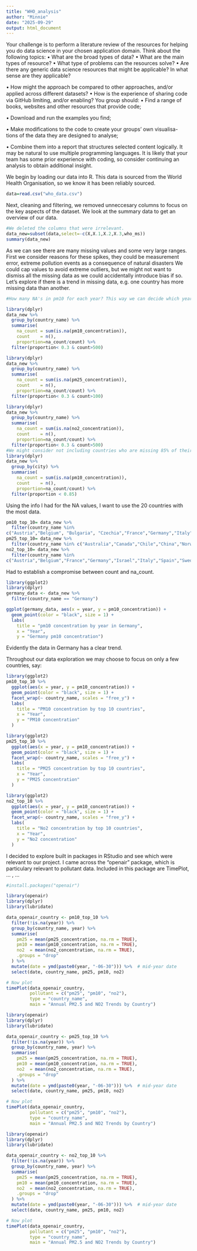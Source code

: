 ```yaml
---
title: "WHO_analysis"
author: "Minnie"
date: "2025-09-29"
output: html_document
---
```


Your challenge is to perform a literature review of the resources for helping
you do data science in your chosen application domain. Think about the
following topics:
• What are the broad types of data?
• What are the main types of resource?
• What type of problems can the resources solve?
• Are there any generic data science resources that might be applicable? In
what sense are they applicable?

• How might the approach be compared to other approaches, and/or applied
across diﬀerent datasets?
• How is the experience of sharing code via GitHub limiting, and/or enabling?
You group should:
• Find a range of books, websites and other resources that provide code;

• Download and run the examples you find;

• Make modifications to the code to create your groups’ own visualisa-
tions of the data they are designed to analyse;

• Combine them into a report that structures selected content logically.
It may be natural to use multiple programming languages. It is likely that your team has some prior experience with coding, so consider continuing an analysis to obtain additional insight.


We begin by loading our data into R. This data is sourced from the World Health Organisation, so we know it has been reliably sourced. 
```r
data=read.csv("who_data.csv")
```

Next, cleaning and filtering, we removed unneccesary columns to focus on the key aspects of the dataset. 
We look at the summary data to get an overview of our data.

```r
#We deleted the columns that were irrelevant.
data_new=subset(data,select=-c(X,X.1,X.2,X.3,who_ms))
summary(data_new)

```
As we can see there are many missing values and some very large ranges. 
First we consider reasons for these spikes, they could be measurement error, extreme pollution events as a consequence of natural disasters
We could cap values to avoid extreme outliers, but we might not want to dismiss all the missing data as we could accidentally introduce bias if so.
Let's explore if there is a trend in missing data, e.g. one country has more missing data than another.

```r
#How many NA's in pm10 for each year? This way we can decide which years to focus on ...

library(dplyr)
data_new %>%
  group_by(country_name) %>%
  summarise(
    na_count = sum(is.na(pm10_concentration)),
    count    = n(),
    proportion=na_count/count) %>%
  filter(proportion< 0.3 & count>500)

library(dplyr)
data_new %>%
  group_by(country_name) %>%
  summarise(
    na_count = sum(is.na(pm25_concentration)),
    count    = n(),
    proportion=na_count/count) %>%
  filter(proportion< 0.3 & count>100)

library(dplyr)
data_new %>%
  group_by(country_name) %>%
  summarise(
    na_count = sum(is.na(no2_concentration)),
    count    = n(),
    proportion=na_count/count) %>%
  filter(proportion< 0.3 & count>500)
#We might consider not including countries who are missing 85% of their data, so could carry out a similar process for proportion>0.85
library(dplyr)
data_new %>%
  group_by(city) %>%
  summarise(
    na_count = sum(is.na(pm10_concentration)),
    count    = n(),
    proportion=na_count/count) %>%
  filter(proportion < 0.85)
```

Using the info I had for the NA values, I want to use the 20 countries with the most data. 

```r
pm10_top_10= data_new %>%
  filter(country_name %in%
c("Austria","Belgium", "Bulgaria", "Czechia","France","Germany","Italy","Netherlands (Kingdom of the)", "Poland","Switzerland"))
pm25_top_10= data_new %>%
  filter(country_name %in% c("Australia","Canada","Chile","China","Norway","Slovakia","South Africa","United States of America"))
no2_top_10= data_new %>%
  filter(country_name %in%
c("Austria","Belgium","France","Germany","Israel","Italy","Spain","Sweden","Switzerland","United Kingdom of Great Britain and Northern Ireland"))
```
Had to establish a compromise between count and na_count. 

```r
library(ggplot2)
library(dplyr)
germany_data <- data_new %>%
  filter(country_name == "Germany")

ggplot(germany_data, aes(x = year, y = pm10_concentration)) +
  geom_point(color = "black", size = 1) +
  labs(
    title = "pm10 concentration by year in Germany",
    x = "Year",
    y = "Germany pm10 concentration")

```
Evidently the data in Germany has a clear trend. 

Throughout our data exploration we may choose to focus on only a few countries, say:

```r
library(ggplot2)
pm10_top_10 %>%
  ggplot(aes(x = year, y = pm10_concentration)) +
  geom_point(color = "black", size = 1) +
  facet_wrap(~ country_name, scales = "free_y") +
  labs(
    title = "PM10 concentration by top 10 countries",
    x = "Year",
    y = "PM10 concentration"
  )
```

```r
library(ggplot2)
pm25_top_10 %>%
  ggplot(aes(x = year, y = pm10_concentration)) +
  geom_point(color = "black", size = 1) +
  facet_wrap(~ country_name, scales = "free_y") +
  labs(
    title = "PM25 concentration by top 10 countries",
    x = "Year",
    y = "PM25 concentration"
  )
```

```r
library(ggplot2)
no2_top_10 %>%
  ggplot(aes(x = year, y = pm10_concentration)) +
  geom_point(color = "black", size = 1) +
  facet_wrap(~ country_name, scales = "free_y") +
  labs(
    title = "No2 concentration by top 10 countries",
    x = "Year",
    y = "No2 concentration"
  )
```

I decided to explore built in packages in RStudio and see which were relevant to our project. I came across the "openair" package, which is particulary relevant to pollutant data. 
Included in this package are TimePlot, ... , ... 

```r
#install.packages("openair")

library(openair)
library(dplyr)
library(lubridate)

data_openair_country <- pm10_top_10 %>%
  filter(!is.na(year)) %>%
  group_by(country_name, year) %>%
  summarise(
    pm25 = mean(pm25_concentration, na.rm = TRUE),
    pm10 = mean(pm10_concentration, na.rm = TRUE),
    no2  = mean(no2_concentration, na.rm = TRUE),
    .groups = "drop"
  ) %>%
  mutate(date = ymd(paste0(year, "-06-30"))) %>%  # mid-year date
  select(date, country_name, pm25, pm10, no2)

# Now plot
timePlot(data_openair_country,
         pollutant = c("pm25", "pm10", "no2"),
         type = "country_name",
         main = "Annual PM2.5 and NO2 Trends by Country")

```
```r
library(openair)
library(dplyr)
library(lubridate)

data_openair_country <- pm25_top_10 %>%
  filter(!is.na(year)) %>%
  group_by(country_name, year) %>%
  summarise(
    pm25 = mean(pm25_concentration, na.rm = TRUE),
    pm10 = mean(pm10_concentration, na.rm = TRUE),
    no2  = mean(no2_concentration, na.rm = TRUE),
    .groups = "drop"
  ) %>%
  mutate(date = ymd(paste0(year, "-06-30"))) %>%  # mid-year date
  select(date, country_name, pm25, pm10, no2)

# Now plot
timePlot(data_openair_country,
         pollutant = c("pm25", "pm10", "no2"),
         type = "country_name",
         main = "Annual PM2.5 and NO2 Trends by Country")
```
```r
library(openair)
library(dplyr)
library(lubridate)

data_openair_country <- no2_top_10 %>%
  filter(!is.na(year)) %>%
  group_by(country_name, year) %>%
  summarise(
    pm25 = mean(pm25_concentration, na.rm = TRUE),
    pm10 = mean(pm10_concentration, na.rm = TRUE),
    no2  = mean(no2_concentration, na.rm = TRUE),
    .groups = "drop"
  ) %>%
  mutate(date = ymd(paste0(year, "-06-30"))) %>%  # mid-year date
  select(date, country_name, pm25, pm10, no2)

# Now plot
timePlot(data_openair_country,
         pollutant = c("pm25", "pm10", "no2"),
         type = "country_name",
         main = "Annual PM2.5 and NO2 Trends by Country")
```





